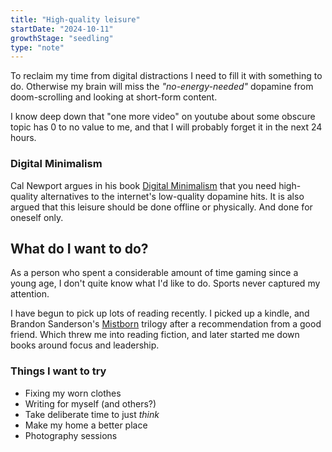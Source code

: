 ```yaml
---
title: "High-quality leisure"
startDate: "2024-10-11"
growthStage: "seedling"
type: "note"
---
```


To reclaim my time from digital distractions I need to fill it with something to do.
Otherwise my brain will miss the *"no-energy-needed"* dopamine from doom-scrolling and looking at short-form content.

I know deep down that "one more video" on youtube about some obscure topic has 0 to no value to me, and that I will probably forget it in the next 24 hours.

### Digital Minimalism
Cal Newport argues in his book [Digital Minimalism](https://www.amazon.com/Digital-Minimalism-Choosing-Focused-Noisy/dp/0525536515)
that you need high-quality alternatives to the internet's low-quality dopamine hits.
It is also argued that this leisure should be done offline or physically. And done for oneself only.

## What do I want to do?
As a person who spent a considerable amount of time gaming since a young age, I don't quite know what I'd like to do.
Sports never captured my attention.

I have begun to pick up lots of reading recently. I picked up a kindle,
and Brandon Sanderson's [Mistborn](https://www.brandonsanderson.com/pages/the-mistborn-saga-the-original-trilogy)
trilogy after a recommendation from a good friend. Which threw me into reading fiction,
and later started me down books around focus and leadership.

### Things I want to try
- Fixing my worn clothes
- Writing for myself (and others?)
- Take deliberate time to just *think*
- Make my home a better place
- Photography sessions
